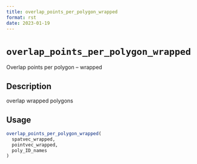 ```yaml
--- 
title: overlap_points_per_polygon_wrapped 
format: rst 
date: 2023-01-19 
--- 
```

# `overlap_points_per_polygon_wrapped`

Overlap points per polygon -- wrapped


## Description

overlap wrapped polygons


## Usage

```r
overlap_points_per_polygon_wrapped(
  spatvec_wrapped,
  pointvec_wrapped,
  poly_ID_names
)
```


